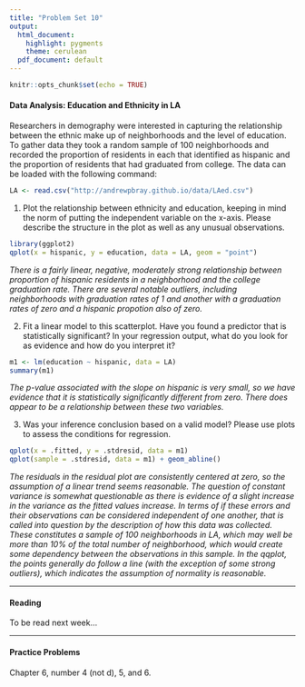 ```yaml
---
title: "Problem Set 10"
output:
  html_document:
    highlight: pygments
    theme: cerulean
  pdf_document: default
---
```


```r
knitr::opts_chunk$set(echo = TRUE)
```


#### Data Analysis: Education and Ethnicity in LA

Researchers in demography were interested in capturing the relationship between
the ethnic make up of neighborhoods and the level of education.  To gather data
they took a random sample of 100 neighborhoods and recorded the proportion of 
residents in each that identified as hispanic and the proportion of residents 
that had graduated from college.  The data can be loaded with the following command:

```r
LA <- read.csv("http://andrewpbray.github.io/data/LAed.csv")
```

1. Plot the relationship between ethnicity and education, keeping in mind the norm
of putting the independent variable on the x-axis.  Please describe the structure
in the plot as well as any unusual observations.

```r
library(ggplot2)
qplot(x = hispanic, y = education, data = LA, geom = "point")
```

*There is a fairly linear, negative, moderately strong relationship between
proportion of hispanic residents in a neighborhood and the college graduation
rate. There are several notable outliers, including neighborhoods with graduation
rates of 1 and another with a graduation rates of zero and a hispanic propotion
also of zero.*

2. Fit a linear model to this scatterplot.  Have you found a predictor that is 
statistically significant?  In your regression output, what do you look for as 
evidence and how do you interpret it?

```r
m1 <- lm(education ~ hispanic, data = LA)
summary(m1)
```

*The p-value associated with the slope on hispanic is very small, so we have
evidence that it is statistically significantly different from zero. There does
appear to be a relationship between these two variables.*

3.  Was your inference conclusion based on a valid model?  Please use plots to 
assess the conditions for regression.

```r
qplot(x = .fitted, y = .stdresid, data = m1)
qplot(sample = .stdresid, data = m1) + geom_abline()
```

*The residuals in the residual plot are consistently centered at zero, so the 
assumption of a linear trend seems reasonable. The question of constant variance
is somewhat questionable as there is evidence of a slight increase in the variance
as the fitted values increase. In terms of if these errors and their observations
can be considered independent of one another, that is called into question by
the description of how this data was collected. These constitutes a sample of 
100 neighborhoods in LA, which may well be more than 10% of the total number of
neighborhood, which would create some dependency between the observations in this
sample. In the qqplot, the points generally do follow a line (with the exception
of some strong outliers), which indicates the assumption of normality is reasonable.*

* * *

#### Reading

To be read next week...

* * * 

#### Practice Problems

Chapter 6, number 4 (not d), 5, and 6.




